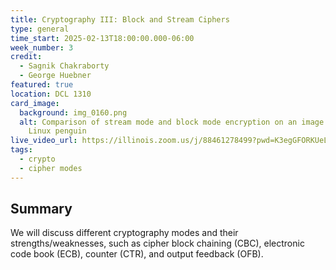 ```yaml
---
title: Cryptography III: Block and Stream Ciphers
type: general
time_start: 2025-02-13T18:00:00.000-06:00
week_number: 3
credit:
  - Sagnik Chakraborty
  - George Huebner
featured: true
location: DCL 1310
card_image:
  background: img_0160.png
  alt: Comparison of stream mode and block mode encryption on an image of the
    Linux penguin
live_video_url: https://illinois.zoom.us/j/88461278499?pwd=K3egGFORKUeLiPkEmvcipGmd8kgVZc.1
tags:
  - crypto
  - cipher modes
---
```

## Summary

We will discuss different cryptography modes and their strengths/weaknesses, such as cipher block chaining (CBC), electronic code book (ECB), counter (CTR), and output feedback (OFB).